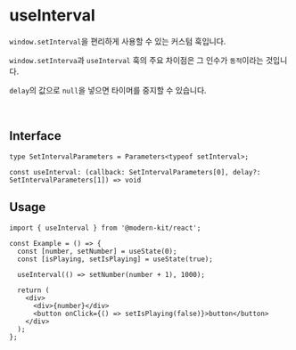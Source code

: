 # useInterval

`window.setInterval`을 편리하게 사용할 수 있는 커스텀 훅입니다. 

`window.setInterva`과 `useInterval` 훅의 주요 차이점은 그 인수가 `동적`이라는 것입니다.

`delay`의 값으로 `null`을 넣으면 타이머를 중지할 수 있습니다.

<br />

## Interface
```tsx
type SetIntervalParameters = Parameters<typeof setInterval>;

const useInterval: (callback: SetIntervalParameters[0], delay?: SetIntervalParameters[1]) => void
```

## Usage

```tsx
import { useInterval } from '@modern-kit/react';

const Example = () => {
  const [number, setNumber] = useState(0);
  const [isPlaying, setIsPlaying] = useState(true);

  useInterval(() => setNumber(number + 1), 1000);

  return (
    <div>
      <div>{number}</div>
      <button onClick={() => setIsPlaying(false)}>button</button>
    </div>
  );
};
```